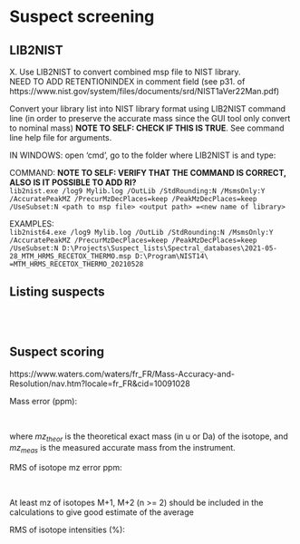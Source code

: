# **Suspect screening** {#suspectScreening}
  
  

## LIB2NIST
X. Use LIB2NIST to convert combined msp file to NIST library.  
NEED TO ADD RETENTIONINDEX in comment field (see p31. of https://www.nist.gov/system/files/documents/srd/NIST1aVer22Man.pdf)  

Convert your library list into NIST library format using LIB2NIST command line (in order to preserve the accurate mass since the GUI tool only convert to nominal mass) __NOTE TO SELF: CHECK IF THIS IS TRUE__. See command line help file for arguments.  
  
IN WINDOWS: open 'cmd', go to the folder where LIB2NIST is and type:
    
COMMAND: __NOTE TO SELF: VERIFY THAT THE COMMAND IS CORRECT, ALSO IS IT POSSIBLE TO ADD RI?__  
`lib2nist.exe /log9 Mylib.log /OutLib /StdRounding:N /MsmsOnly:Y /AccuratePeakMZ /PrecurMzDecPlaces=keep /PeakMzDecPlaces=keep /UseSubset:N <path to msp file> <output path> =<new name of library>`  
    
EXAMPLES:  
`lib2nist64.exe /log9 Mylib.log /OutLib /StdRounding:N /MsmsOnly:Y /AccuratePeakMZ /PrecurMzDecPlaces=keep /PeakMzDecPlaces=keep /UseSubset:N D:\Projects\Suspect_lists\Spectral_databases\2021-05-28_MTM_HRMS_RECETOX_THERMO.msp D:\Program\NIST14\ =MTM_HRMS_RECETOX_THERMO_20210528`  
  
  
  
## Listing suspects
<br><br>



## Suspect scoring
  
https://www.waters.com/waters/fr_FR/Mass-Accuracy-and-Resolution/nav.htm?locale=fr_FR&cid=10091028
  

Mass error (ppm):
  
\begin{equation} 
  ME_{ppm} = \frac{mz_{theor} - mz_{meas}}{mz_{theor}} * 10^6
\end{equation} <br>

where *mz~theor~* is the theoretical exact mass (in u or Da) of the isotope, and *mz~meas~* is the measured accurate mass from the instrument.

  


RMS of isotope mz error ppm:
  
\begin{equation} 
  RMS_{mz} = \sqrt{\frac{\sum_{i=1}^n (ME_{ppm})^2}{n}}
\end{equation} <br>

At least mz of isotopes M+1, M+2 (n >= 2) should be included in the calculations to give good estimate of the average 

RMS of isotope intensities (%):
  
\begin{equation} 
  RMS_{Ab} = \sqrt{\frac{\sum_{i=1}^n (Ab_{theor} - Ab_{meas})^2}{n}}
\end{equation}
  

